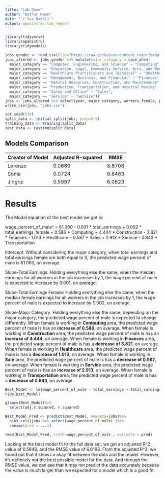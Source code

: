 ```yaml
---
title: "Lab Name"
author: "Author Name"
date: "`r Sys.Date()`"
output: openintro::lab_report
---
```

```r
library(tidyverse)
library(openintro)
library(tidymodels)
```

```r
jobs_gender <- read_csv(file="https://raw.githubusercontent.com/rfordatascience/tidytuesday/master/data/2019/2019-03-05/jobs_gender.csv")
jobs_altered <- jobs_gender %>% mutate(major_category = case_when(
  major_category == "Computer, Engineering, and Science" ~ "Computing",
  major_category == "Education, Legal, Community Service, Arts, and Media" ~ "Arts",
  major_category == "Healthcare Practitioners and Technical" ~ "Healthcare",
  major_category == "Management, Business, and Financial" ~ "Finances",
  major_category == "Natural Resources, Construction, and Maintenance" ~ "Construction",
  major_category == "Production, Transportation, and Material Moving" ~ "Transportation",
  major_category == "Sales and Office" ~ "Sales",
  major_category == "Service" ~ "Service"))
jobs <- jobs_altered %>% select(year, major_category, workers_female, percent_female, total_earnings, total_earnings_female, wage_percent_of_male)
write_csv(jobs, "jobs.csv")
```

```r
set.seed(539)
split_data <- initial_split(jobs, prop=0.5)
training_data <- training(split_data)
test_data <- testing(split_data)
```

## Models Comparison

Creator of Model  | Adjusted R-squared | RMSE
------------- | ------------- | --------
Lorenzo  | 0.0689  |  8.6708
Sonia | 0.0724 | 8.6483
Jingrui | 0.5997 | 6.0623

# Results

The Model equation of the best model we got is:

wage_percent_of_male^ = 81.060 - 0.001 * total_earnings + 0.002 * total_earnings_female + 0.586 * Computing + 4.444 * Construction - 3.821 * Finances - 1.013 * Healthcare - 0.587 * Sales + 2.913 * Service - 0.843 * Transportation

Intercept: Without considering the major category, when total earnings and total earnings female are both equal to 0, the predicted wage percent of male is 81.060, on average.

Slope-Total Earnings: Holding everything else the same, when the median earnings for all workers in the job increases by 1, the wage percent of male is expected to increase by 0.001, on average.

Slope-Total Earnings Female: Holding everything else the same, when the median female earnings for all workers in the job increases by 1, the wage percent of male is expected to increase by 0.002, on average.

Slope-Major Category: Holding everything else the same, depending on the major category, the predicted wage percent of male is expected to change differently. When female is working in **Computing** area, the predicted wage percent of male is has an **increase of 0.586**, on average. When female is working in **Construction** area, the predicted wage percent of male is has an **increase of 4.444**, on average. When female is working in **Finances** area, the predicted wage percent of male is has a **decrease of 3.821**, on average. When female is working in **Healthcare** area, the predicted wage percent of male is has a **decrease of 1.013**, on average. When female is working in 
**Sale** area, the predicted wage percent of male is has a **decrease of 0.587**, on average. When female is working in **Service** area, the predicted wage percent of male is has an **increase of 2.913**, on average. When female is working in **Transportation** area, the predicted wage percent of male is has a **decrease of 0.843**, on average.

```r
Best_Model <- lm(wage_percent_of_male ~ total_earnings + total_earnings_female + major_category, data = jobs)
tidy(Best_Model)
```
  
```r
glance(Best_Model)%>%
  select(adj.r.squared, r.squared)

Best_Model_Pred <- predict(Best_Model, newdata=jobs)%>%
  bind_cols(jobs %>% select(wage_percent_of_male) )%>%
  rename(pred = ...1)

rmse(Best_Model_Pred, truth=wage_percent_of_male , estimate = pred)
```

Looking at the best model fit to the full data set, we get an adjusted R^2 value of 0.5848, and the RMSE value of 6.0198. From the adjusted R^2, we found out that it shows a okay fit between the data and the model. However, it's definitely not the best possible model for the data. And through the RMSE value, we can see that it may not predict the data accurately because the value is much larger than we expected for a model which is a good fit.


